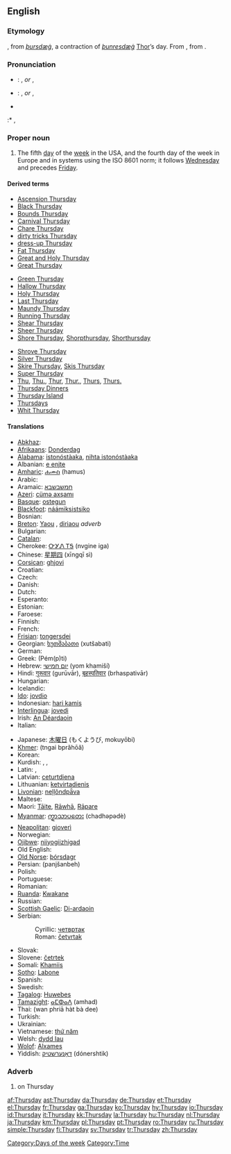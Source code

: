 ==English==

===Etymology===
{{ME.}}, from {{OE.}} ''[[þursdæġ]]'', a contraction of ''[[þunresdæġ]]'' [[Thor]]’s day. From {{proto|Germanic|thonaras daga-}}, from   {{proto|Indo-European|(s)tene-|to thunder}}.

===Pronunciation===
* {{UK}}: {{IPA|/ˈθɜ:zdeɪ/}}, {{SAMPA|/"T3:zdeI/}} ''or'' {{IPA|/ˈθɜ:zdi/}}, {{SAMPA|/"T3:zdi/}}
* {{US}}: {{IPA|/ˈθɝzdeɪ/}}, {{SAMPA|/"T3`zdeI/}} ''or'' {{IPA|/ˈθɝzdi/}}, {{SAMPA|/"T3`zdi/}}
* {{audio|en-us-Thursday.ogg|Audio (US)}}
:* {{rhymes|ɜ:(r)zdeɪ}}, {{rhymes|ɜ:(r)zdi}}

===Proper noun===
{{en-proper noun|s}}

# The fifth [[day]] of the [[week]] in the USA, and the fourth day of the week in Europe and in systems using the ISO 8601 norm; it follows [[Wednesday]] and precedes [[Friday]].
<!-- probably just an attributive use of the noun: # An appointment, person, or feeling associated with this day of the week.-->

====Derived terms====
{{top3}}
*[[Ascension Thursday]]
*[[Black Thursday]]
*[[Bounds Thursday]]
*[[Carnival Thursday]]
*[[Chare Thursday]]
*[[dirty tricks Thursday]]
*[[dress-up Thursday]]
*[[Fat Thursday]]
*[[Great and Holy Thursday]]
*[[Great Thursday]]
{{mid3}}
*[[Green Thursday]]
*[[Hallow Thursday]]
*[[Holy Thursday]]
*[[Last Thursday]]
*[[Maundy Thursday]]
*[[Running Thursday]]
*[[Shear Thursday]]
*[[Sheer Thursday]]
*[[Shore Thursday]], [[Shorpthursday]], [[Shorthursday]]
{{mid3}}
*[[Shrove Thursday]]
*[[Silver Thursday]]
*[[Skire Thursday]], [[Skis Thursday]]
*[[Super Thursday]]
*[[Thu]], [[Thu.]], [[Thur]], [[Thur.]], [[Thurs]], [[Thurs.]]
*[[w:Thursday Dinners|Thursday Dinners]]
*[[w:Thursday Island|Thursday Island]]
*[[Thursdays]]<!--adverb-->
*[[Whit Thursday]]
{{bottom}}

====Translations====
{{trans-top|day between Wednesday and Friday}}
*[[Abkhaz]]: {{RUchar|[[аҧшьаш]]}} {{IPAchar|(aṗṣ̌aš)}}
*[[Afrikaans]]: [[Donderdag]]
*[[Alabama]]: [[istonóstàaka]], [[nihta istonóstàaka]]
*Albanian: [[e enjte]]
*[[Amharic]]: [[ሐሙስ]] (hamus)
*Arabic: {{ARchar|[[الخميس]]}} {{unicode|(al-χamíːs)}}
*Aramaic: [[חמשבשבא]]
*[[Azeri]]: [[cümə axşamı]]
*[[Basque]]: [[ostegun]]
*[[Blackfoot]]: [[náámiksistsiko]]
* Bosnian: {{t+|bs|četvrtak|m}}
*[[Breton]]: [[Yaou]] {{m}}, [[diriaou]] ''adverb'' <!-- move this to [[Thursdays]] once it is created-->
* Bulgarian: {{t+|bg|четвъртък|m|tr=četvărtăk|sc=Cyrl}}
*[[Catalan]]: {{t|ca|dijous|m}}
*Cherokee: [[ᏅᎩᏁ ᎢᎦ]] (nvgine iga)
*Chinese: [[星期四]] (xīngqī sì)
*[[Corsican]]: [[ghjovi]]
* Croatian: {{t+|hr|četvrtak}}
* Czech: {{t+|cs|čtvrtek|m}}
* Danish: {{t+|da|torsdag}}
*Dutch: {{t+|nl|donderdag|m}}
* Esperanto: {{t+|eo|ĵaŭdo|xs=Esperanto}}
* Estonian: {{t+|et|neljapäev}}
* Faroese: {{t-|fo|hósdagur|m|xs=Faroese}}
* Finnish: {{t+|fi|torstai}}
* French: {{t+|fr|jeudi|m}}
*[[Frisian]]: [[tongersdei]]
*Georgian: [[ხუთშაბათი]] (xutšabati)
*German: {{t+|de|Donnerstag|m}}
*Greek: {{t-|el|Πέμπτη|f|sc=Grek}} (Pém(p)ti)
*Hebrew: [[יום חמישי]] (yom khamiší)
*Hindi: [[गुरूवार]] (gurūvār), [[बृहस्पतिवार]] (brhaspativār)
* Hungarian: {{t+|hu|csütörtök}}
* Icelandic: {{t+|is|fimmtudagur|m}}
*[[Ido]]: [[jovdio]]
*Indonesian: [[hari kamis]]
*[[Interlingua]]: [[jovedi]]
*Irish: [[An Déardaoin]]
* Italian: {{t+|it|giovedì|m}}
{{trans-mid}}
*Japanese: [[木曜日]] (もくようび, mokuyōbi)
*[[Khmer]]: {{KMchar|[[ព្រហស្បតិ៍]]}} (tngai bprăhōă)
*Korean: {{t+|ko|목요일|tr=mogyoil|sc=KOchar}}
*Kurdish: {{t|ku|pêncşem|f}}, {{KUchar|[[پێنجشه‌م]]}}, {{KUchar|[[پێنجشه‌مه‌]]}}
* Latin: {{t+|la|dies Iovis}}, {{t-|la|dies Jovis}}
*Latvian: [[ceturtdiena]]
*Lithuanian: [[ketvirtadienis]] {{m}}
*[[Livonian]]: [[neļļõndpǟva]]
* Maltese: {{t-|mt|il-Ħamis|xs=Maltese}}
*Maori: [[Tāite]], [[Rāwhā]], [[Rāpare]]
*[[Myanmar]]: [[က္ရာသာပတေး]] (chadhəpədè)
*[[Neapolitan]]: [[gioverì]]
* Norwegian: {{t+|no|torsdag}}
*[[Ojibwe]]: [[niiyogiizhigad]]
* Old English: {{t-|ang|þunresdæġ|m|xs=Old English}}
*[[Old Norse]]: [[þórsdagr]] {{m}}
*Persian: {{FAchar|[[پنجشنبه]]}} (panjšanbeh)
* Polish: {{t+|pl|czwartek}}
* Portuguese: {{t-|pt|quinta-feira}}
* Romanian: {{t+|ro|joi|f}}
*[[Ruanda]]: [[Kwakane]]
* Russian: {{t+|ru|четверг|m|tr=četvérg|sc=Cyrl}}
*[[Scottish Gaelic]]: [[Di-ardaoin]]
*Serbian:
*:Cyrillic: [[четвртак#Serbian|четвртак]] {{m}}
*:Roman: [[četvrtak#Serbian|četvrtak]] {{m}}
* Slovak: {{t+|sk|štvrtok|m}}
*Slovene: [[četrtek]] {{m}}
*Somali: [[Khamiis]]
*[[Sotho]]: [[Labone]]
*Spanish: {{t+|es|jueves|m}}
* Swedish: {{t+|sv|torsdag|c}}
*[[Tagalog]]: [[Huwebes]]
*[[Tamazight]]: [[ⴰⵎⵀⴰⴷ]] (amhad)
*Thai: {{THchar|[[วันพฤหัสบดี]]}} (wan phriā hàt bà dee)
* Turkish: {{t+|tr|perşembe}}
* Ukrainian: {{t-|uk|четвер|tr=četver|sc=Cyrl|xs=Ukrainian}}
*Vietnamese: [[thứ năm]]
*Welsh: [[dydd Iau]] {{m}}
*[[Wolof]]: [[Alxames]]
*Yiddish: [[דאָנערשטיק]] (dónershtik)
{{trans-bottom}}

===Adverb===
{{en-adv|-}}

# on Thursday

[[Category:Days of the week]]
[[Category:Time]]

[[af:Thursday]]
[[ast:Thursday]]
[[da:Thursday]]
[[de:Thursday]]
[[et:Thursday]]
[[el:Thursday]]
[[fr:Thursday]]
[[ga:Thursday]]
[[ko:Thursday]]
[[hy:Thursday]]
[[io:Thursday]]
[[id:Thursday]]
[[it:Thursday]]
[[kk:Thursday]]
[[la:Thursday]]
[[hu:Thursday]]
[[nl:Thursday]]
[[ja:Thursday]]
[[km:Thursday]]
[[pl:Thursday]]
[[pt:Thursday]]
[[ro:Thursday]]
[[ru:Thursday]]
[[simple:Thursday]]
[[fi:Thursday]]
[[sv:Thursday]]
[[tr:Thursday]]
[[zh:Thursday]]